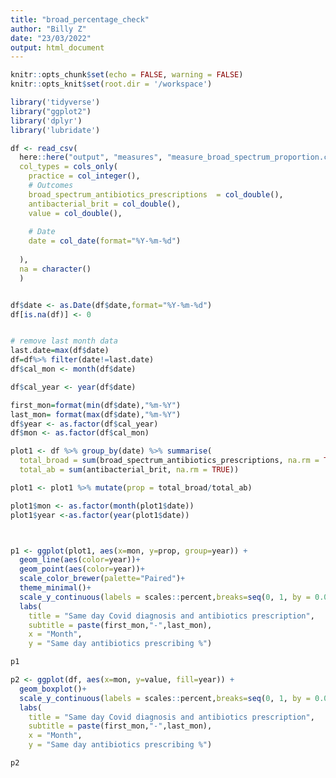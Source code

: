```yaml
---
title: "broad_percentage_check"
author: "Billy Z"
date: "23/03/2022"
output: html_document
---
```


```r
knitr::opts_chunk$set(echo = FALSE, warning = FALSE)
knitr::opts_knit$set(root.dir = '/workspace')
```


```r
library('tidyverse')
library("ggplot2")
library('dplyr')
library('lubridate')
```



```r
df <- read_csv(
  here::here("output", "measures", "measure_broad_spectrum_proportion.csv"),  
  col_types = cols_only(
    practice = col_integer(),
    # Outcomes
    broad_spectrum_antibiotics_prescriptions  = col_double(),
    antibacterial_brit = col_double(),
    value = col_double(),
    
    # Date
    date = col_date(format="%Y-%m-%d")
    
  ),
  na = character()
  )


df$date <- as.Date(df$date,format="%Y-%m-%d")
df[is.na(df)] <- 0 


# remove last month data
last.date=max(df$date)
df=df%>% filter(date!=last.date)
df$cal_mon <- month(df$date)
```


```r
df$cal_year <- year(df$date)

first_mon=format(min(df$date),"%m-%Y")
last_mon= format(max(df$date),"%m-%Y")
df$year <- as.factor(df$cal_year)
df$mon <- as.factor(df$cal_mon)
```


```r
plot1 <- df %>% group_by(date) %>% summarise(
  total_broad = sum(broad_spectrum_antibiotics_prescriptions, na.rm = TRUE),
  total_ab = sum(antibacterial_brit, na.rm = TRUE))

plot1 <- plot1 %>% mutate(prop = total_broad/total_ab)

plot1$mon <- as.factor(month(plot1$date))
plot1$year <-as.factor(year(plot1$date))



p1 <- ggplot(plot1, aes(x=mon, y=prop, group=year)) +
  geom_line(aes(color=year))+
  geom_point(aes(color=year))+
  scale_color_brewer(palette="Paired")+
  theme_minimal()+
  scale_y_continuous(labels = scales::percent,breaks=seq(0, 1, by = 0.005))+
  labs(
    title = "Same day Covid diagnosis and antibiotics prescription",
    subtitle = paste(first_mon,"-",last_mon),
    x = "Month",
    y = "Same day antibiotics prescribing %")

p1
```



```r
p2 <- ggplot(df, aes(x=mon, y=value, fill=year)) + 
  geom_boxplot()+
  scale_y_continuous(labels = scales::percent,breaks=seq(0, 1, by = 0.005))+
  labs(
    title = "Same day Covid diagnosis and antibiotics prescription",
    subtitle = paste(first_mon,"-",last_mon),
    x = "Month",
    y = "Same day antibiotics prescribing %")

p2
```


